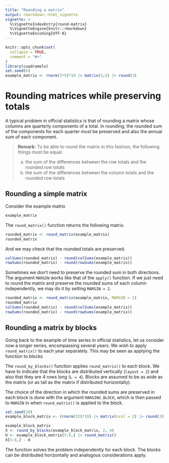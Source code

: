 ---
title: "Rounding a matrix"
output: rmarkdown::html_vignette
vignette: >
  %\VignetteIndexEntry{round-matrix}
  %\VignetteEngine{knitr::rmarkdown}
  %\VignetteEncoding{UTF-8}
---

```{r, include = FALSE}
knitr::opts_chunk$set(
  collapse = TRUE,
  comment = "#>"
)
library(cuadramelo)
set.seed(6)
example_matrix <- rnorm(3*5)*10 |> matrix(3,5) |> round(3)
```

# Rounding matrices while preserving totals

A typical problem in official statistics is that of rounding a matrix whose columns are quarterly components of a total. In rounding, the rounded sum of the components for each quarter must be preserved and also the annual sum of each component.


> **Remark:** To be able to round the matrix in this fashion, the following things must be equal:
>
> a) the sum of the differences between the row totals and the rounded row totals
> b) the sum of the differences between the column totals and the rounded row totals

## Rounding a simple matrix

Consider the example matrix

```{r}
example_matrix
```
The `round_matrix()` function returns the following matrix.

```{r}
rounded_matrix <- round_matrix(example_matrix)
rounded_matrix
```

And we may check that the rounded totals are preserved.

```{r}
colSums(rounded_matrix) - round(colSums(example_matrix))
rowSums(rounded_matrix) - round(rowSums(example_matrix))
```

Sometimes we don't need to preserve the rounded sum in both directions. The argument `MARGIN` works like that of the `apply()` function. If we just need to round the matrix and preserve the rounded sums of each column independently, we may do it by setting `MARGIN = 2`.

```{r}
rounded_matrix <- round_matrix(example_matrix, MARGIN = 2)
rounded_matrix
colSums(rounded_matrix) - round(colSums(example_matrix))
rowSums(rounded_matrix) - round(rowSums(example_matrix))
```

## Rounding a matrix by blocks

Going back to the example of time series in official statistics, let us consider now a longer series, encompassing several years. We wish to apply `round_matrix()` to each year separately. This may be seen as applying the function to blocks 

The `round_by_blocks()` function applies `round_matrix()` to each block. We have to indicate that the blocks are distributed vertically (`layout = 2`) and also that they are 4 rows long (`L = 4`). Blocks are assumed to be as wide as the matrix (or as tall as the matrix if distributed horizontally).

The choice of the direction in which the rounded sums are preserved in each block is done with the argument `MARGING_BLOCK`, which is then passed to `MARGIN` in when `round_matrix()` is applied to the block.

```{r include = FALSE}
set.seed(10)
example_block_matrix <- (rnorm(32)*10) |> matrix(ncol = 2) |> round(3)
```

```{r}
example_block_matrix
X <- round_by_blocks(example_block_matrix, 2, 4)
U <- example_block_matrix[5:8,] |> round_matrix()
X[5:8,] - U
```

The function solves the problem independently for each block. The blocks can be distributed horizontally and analogous considerations apply.
